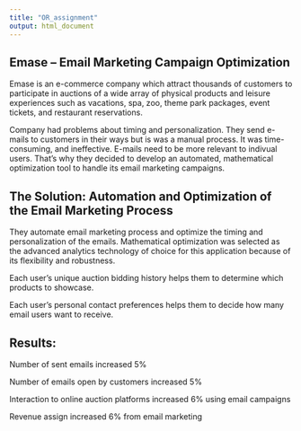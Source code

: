 ```yaml
---
title: "OR_assignment"
output: html_document
---
```

## Emase – Email Marketing Campaign Optimization

Emase is an e-commerce company which attract thousands of customers to participate in auctions of a wide array of physical products and leisure experiences such as vacations, spa, zoo, theme park packages, event tickets, and restaurant reservations.

Company had problems about timing and personalization. They send e-mails to customers in their ways but is was a manual process. It was time-consuming, and ineffective. E-mails need to be more relevant to indivual users. That’s why they decided to develop an automated, mathematical optimization tool to handle its email marketing campaigns. 

## The Solution: Automation and Optimization of the Email Marketing Process

They automate email marketing process and optimize the timing and personalization of the emails. Mathematical optimization was selected as the advanced analytics technology of choice for this application because of its flexibility and robustness.

Each user’s unique auction bidding history helps them to determine which products to showcase. 

Each user’s personal contact preferences helps them to decide how many email users want to receive.

## Results: 

Number of sent emails increased 5%

Number of emails open by customers increased 5%

Interaction to online auction platforms increased 6% using email campaigns

Revenue assign increased 6% from email marketing

